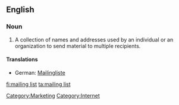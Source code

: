 ==English==
{{wikipedia}}
===Noun===
{{en-noun|sg=[[mailing]] [[list]]}}

# A collection of names and addresses used by an individual or an organization to send material to multiple recipients.

====Translations====
{{trans-top|collection of names and addresses}}
* German: [[Mailingliste]] {{f}}
{{trans-mid}}
{{trans-bottom}}

[[Category:Marketing]]
[[Category:Internet]]

[[fi:mailing list]]
[[ta:mailing list]]